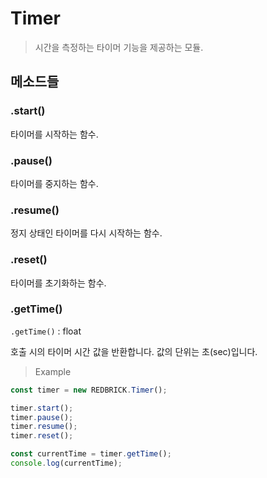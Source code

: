 # Timer

> 시간을 측정하는 타이머 기능을 제공하는 모듈.

## 메소드들

### .start()

타이머를 시작하는 함수.

### .pause()

타이머를 중지하는 함수.

### .resume()

정지 상태인 타이머를 다시 시작하는 함수.

### .reset()

타이머를 초기화하는 함수.

### .getTime()

`.getTime()` : float

호출 시의 타이머 시간 값을 반환합니다. 값의 단위는 초(sec)입니다.

> Example

```js copy
const timer = new REDBRICK.Timer();

timer.start();
timer.pause();
timer.resume();
timer.reset();

const currentTime = timer.getTime();
console.log(currentTime);
```
